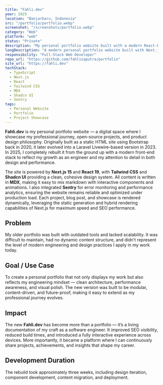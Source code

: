 ```yaml
---
title: "Fahli.dev"
year: 2025
location: "Banjarbaru, Indonesia"
src: "/portfolio/portfolio.webp"
screenshot: "/screenshots/portfolio.webp"
category: "Web"
platform: "web"
status: "Private"
description: "My personal portfolio website built with a modern React-based tech stack."
longDescription: "A modern personal portfolio website built with Next.js 15, React 19, and Tailwind CSS — showcasing my projects, open-source work, and professional journey through a fast, responsive, and content-driven experience."
responsibility: "Full-Stack Web Developer"
repo_url: "https://github.com/fahlisaputra/portfolio"
site_url: "https://fahli.dev"
techStack:
  - TypeScript
  - Next.js
  - React
  - Tailwind CSS
  - MDX
  - Shadcn UI
  - Sentry
tags:
  - Personal Website
  - Portfolio
  - Project Showcase
---
```


**Fahli.dev** is my personal portfolio website — a digital space where I showcase my professional journey, open-source projects, and product design philosophy.
Originally built as a static HTML site using Bootstrap back in 2020, it later evolved into a Laravel Livewire-based version in 2023.
In 2025, I completely rebuilt it from the ground up with a modern front-end stack to reflect my growth as an engineer and my attention to detail in both design and performance.

The site is powered by **Next.js 15** and **React 19**, with **Tailwind CSS** and **Shadcn UI** providing a clean, cohesive design system.
All content is written in **MDX**, making it easy to mix markdown with interactive components and animations.
I also integrated **Sentry** for error monitoring and performance analytics, ensuring the website remains reliable and optimized under production load.
Each project, blog post, and showcase is rendered dynamically, leveraging the static generation and hybrid rendering capabilities of Next.js for maximum speed and SEO performance.

## Problem
My older portfolio was built with outdated tools and lacked scalability.
It was difficult to maintain, had no dynamic content structure, and didn’t represent the level of modern engineering and design practices I apply in my work today.

## Goal / Use Case
To create a personal portfolio that not only displays my work but also reflects my engineering mindset — clean architecture, performance awareness, and visual polish.
The new version was built to be modular, content-driven, and future-proof, making it easy to extend as my professional journey evolves.

## Impact
The new **Fahli.dev** has become more than a portfolio — it’s a living documentation of my craft as a software engineer.
It improved SEO visibility, reduced build times, and introduced a fully interactive experience across devices.
More importantly, it became a platform where I can continuously share projects, achievements, and insights that shape my career.

## Development Duration
The rebuild took approximately three weeks, including design iteration, component development, content migration, and deployment.
